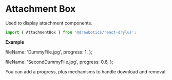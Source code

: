 


# Attachment Box
Used to display attachment components.

```jsx
import { AttachmentBox } from '@drawbotics/react-drylus';
```
__Example__

  fileName: 'DummyFile.jpg',
  progress: 1,
};

  fileName: 'SecondDummyFile.jpg',
  progress: 0.6,
};


<Playground component={AttachmentBox}>
  <div style={{ width: '300px'}}>
    <AttachmentBox fileName="DummyFile.jpg" />
  </div>
</Playground>

You can add a progress, plus mechanisms to handle download and removal.
<Playground>
  <div style={{ width: '300px'}}>
    <Flex direction={FlexDirection.VERTICAL} align={FlexAlign.START}>
      <FlexItem style={{width: '100%'}}>
        <Margin size={{ bottom: Size.SMALL }}>
          <AttachmentBox fileName="Second.xls" progress={0.6}/>
        </Margin>
      </FlexItem>
      <FlexItem style={{width: '100%'}}>
        <Margin size={{ bottom: Size.SMALL }}>
          <AttachmentBox fileName="Third.zip" progress={0.6} onClickClose={onClickClose}/>
        </Margin>
      </FlexItem>
      <FlexItem style={{width: '100%'}}>
        <Margin size={{ bottom: Size.SMALL }}>
          <AttachmentBox fileName="Fourth.mp4" onClickDownload={onClickDownload} onClickClose={onClickClose}/>
        </Margin>
      </FlexItem>
    </Flex>
  </div>
</Playground>